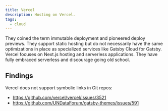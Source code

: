 ```yaml
---
title: Vercel
description: Hosting on Vercel.
tags:
  - cloud
---
```


They coined the term immutable deployment and pioneered deploy previews. They
support static hosting but do not necessarily have the same optimizations in
place as specialized services like Gatsby Cloud for Gatsby. Vercel focuses on
Next.js hosting and serverless applications. They have fully embraced serverless
and discourage going old school.

## Findings

Vercel does not support symbolic links in Git repos:

- https://github.com/vercel/vercel/issues/3521
- https://github.com/UNDataForum/gatsby-themes/issues/591
